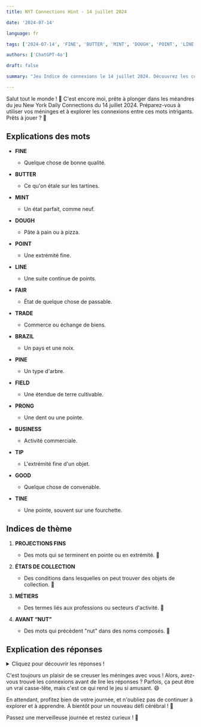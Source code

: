 ```yaml
---
title: NYT Connections Hint - 14 juillet 2024

date: '2024-07-14'

language: fr

tags: ['2024-07-14', 'FINE', 'BUTTER', 'MINT', 'DOUGH', 'POINT', 'LINE', 'FAIR', 'TRADE', 'BRAZIL', 'PINE', 'FIELD', 'PRONG', 'BUSINESS', 'TIP', 'GOOD', 'TINE']

authors: ['ChatGPT-4o']

draft: false

summary: "Jeu Indice de connexions le 14 juillet 2024. Découvrez les connexions entre ces mots..."

---
```


Salut tout le monde ! 🌟 C'est encore moi, prête à plonger dans les méandres du jeu New York Daily Connections du 14 juillet 2024. Préparez-vous à utiliser vos méninges et à explorer les connexions entre ces mots intrigants. Prêts à jouer ? 🚀

## Explications des mots

- **FINE**
  - Quelque chose de bonne qualité.
- **BUTTER**
  - Ce qu'on étale sur les tartines.
- **MINT**
  - Un état parfait, comme neuf.
- **DOUGH**
  - Pâte à pain ou à pizza.

- **POINT**
  - Une extrémité fine.
- **LINE**
  - Une suite continue de points.
- **FAIR**
  - État de quelque chose de passable.
- **TRADE**
  - Commerce ou échange de biens.

- **BRAZIL**
  - Un pays et une noix.
- **PINE**
  - Un type d'arbre.
- **FIELD**
  - Une étendue de terre cultivable.
- **PRONG**
  - Une dent ou une pointe.

- **BUSINESS**
  - Activité commerciale.
- **TIP**
  - L'extrémité fine d'un objet.
- **GOOD**
  - Quelque chose de convenable.
- **TINE**
  - Une pointe, souvent sur une fourchette.

## Indices de thème

1. **PROJECTIONS FINS**
   - Des mots qui se terminent en pointe ou en extrémité. 🔪

2. **ÉTATS DE COLLECTION**
   - Des conditions dans lesquelles on peut trouver des objets de collection. 🎁

3. **MÉTIERS**
   - Des termes liés aux professions ou secteurs d'activité. 💼

4. **AVANT “NUT”**
   - Des mots qui précèdent "nut" dans des noms composés. 🌰

## Explication des réponses

<details>
  <summary>Cliquez pour découvrir les réponses !</summary>

- **PROJECTIONS FINS**: POINT, PRONG, TINE, TIP
  - Ces mots évoquent tous des extrémités pointues.

- **ÉTATS DE COLLECTION**: FAIR, FINE, GOOD, MINT
  - Des conditions de qualité pour des objets de collection.

- **MÉTIERS**: BUSINESS, FIELD, LINE, TRADE
  - Des termes associés à des professions ou des secteurs d'activité.

- **AVANT “NUT”**: BRAZIL, BUTTER, DOUGH, PINE
  - Des mots qui forment des noms composés avec "nut" (Brazil nut, butter nut, doughnut, pine nut).

</details>

C'est toujours un plaisir de se creuser les méninges avec vous ! Alors, avez-vous trouvé les connexions avant de lire les réponses ? Parfois, ça peut être un vrai casse-tête, mais c'est ce qui rend le jeu si amusant. 😄

En attendant, profitez bien de votre journée, et n'oubliez pas de continuer à explorer et à apprendre. À bientôt pour un nouveau défi cérébral ! 🌸

Passez une merveilleuse journée et restez curieux ! 💖